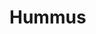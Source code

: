 <!-- Type:Dip -->

# Hummus

\begin{recipe}{Classic Hummus}{a lot}{20 minutes (after chickpeas are cooked)}
\ingredient[1]{lb.}{Dried Chick Peas (gabanzo beans)}
\ingredient[1/2]{tsp}{baking soda}
Soak the chickpeas for at least eight hours in advance. I usually put them in water to soak in the morning and the make the hummus in the evening. If you forget to soak, you can quick soak by brining the beans to a boil, then letting them sit for about an hour, drain the water and then cook them.

After the chickpeas are soaked, drain the water and add new water and the baking soda (this helps make thm soft). If you have a pressure cooker, pressure cook for 20 minutes. You want the chickpeas to be really soft for a creamy hummus. If you don't have a pressure cooker, just boil them until they are really soft (could take an hour or so).

\ingredient [1/2]{cup}{lemon juice}
\ingredient[3]{cloves}{garli}
Squeeze 1 or 2 lemons to produce 1/2 cup of lemon juice. Then press the garlic into the lemon juice and let it sit for a few minutes (go on to the next steps in the mean time). Doing this retains the garlic flavor, but removes the bite of raw garlic.

\ingredient[3/4]{cup}{tahini}
\ingredient[1/4]{cup}{olive oil}
\ingredient[1.5]{Tablespoon}{Cumin}
\ingredient[2.5]{Teaspoon}{salt}
\ingredient[1/2]{Teaspoon}{garlic powder}
Drain the cooked chickpeas, but keep some of the water in a boal. You might need it later. Also set aside a few whole chickpeas for garnish (around 20).
Add the chickpeas, tahini, olive oil, lemon juice, garlic, cumin, salt and garlic powder to a food processor or blender. Blend until smooth. If, needed, add some of the cooked chickpea water to make it smoother. 

\ingredient[a few]{sprinkles}{Paprika}
Put the hummus in a bowl. Garnish with a few sprinkles of paprika, the few whole chickpeaks, and a drizzle of olive oil if you want. You can also garnish with zaatar if you have it and/or parsley.

Enjoy with you favorite dipee! (thing you dip in a dip)


\end{recipe}
